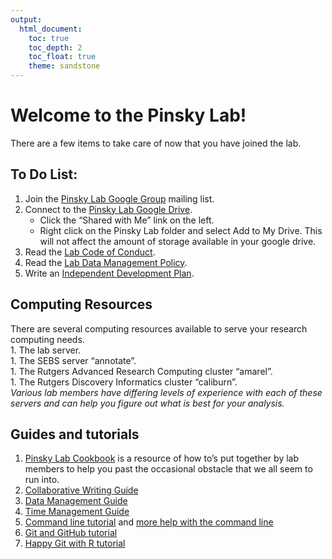```yaml
---
output: 
  html_document:
    toc: true
    toc_depth: 2
    toc_float: true
    theme: sandstone
---
```


# Welcome to the Pinsky Lab!  

There are a few items to take care of now that you have joined the lab.  

## To Do List:
1. Join the [Pinsky Lab Google Group](https://groups.google.com/forum/#!forum/pinsky-lab) mailing list.
1. Connect to the [Pinsky Lab Google Drive](https://drive.google.com/drive/u/0/my-drive).   
    - Click the "Shared with Me" link on the left.
    - Right click on the Pinsky Lab folder and select Add to My Drive.  This will not affect the amount of storage available in your google drive.  
1. Read the [Lab Code of Conduct](https://github.com/pinskylab/policies/blob/master/code-of-conduct.md).  
1. Read the [Lab Data Management Policy](https://github.com/pinskylab/policies/blob/master/data-management.md).  
1. Write an [Independent Development Plan](https://myidp.sciencecareers.org).  

## Computing Resources
There are several computing resources available to serve your research computing needs.  
1. The lab server.  
1. The SEBS server "annotate".    
1. The Rutgers Advanced Research Computing cluster "amarel".    
1. The Rutgers Discovery Informatics cluster "caliburn".    
*Various lab members have differing levels of experience with each of these servers and can help you figure out what is best for your analysis.* 

## Guides and tutorials
1. [Pinsky Lab Cookbook]() is a resource of how to's put together by lab members to help you past the occasional obstacle that we all seem to run into.  
1. [Collaborative Writing Guide]()  
1. [Data Management Guide]()  
1. [Time Management Guide]()  
1. [Command line tutorial](https://www.udacity.com/wiki/ud775/command-line-instructions) and [more help with the command line](https://classroom.udacity.com/courses/ud595/lessons/4597278561/concepts/46968695970923)  
1. [Git and GitHub tutorial](https://classroom.udacity.com/courses/ud775)
1. [Happy Git with R tutorial](https://happygitwithr.com)
